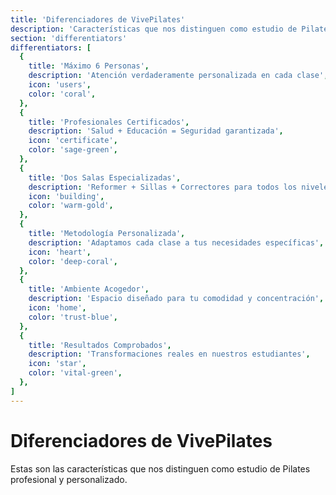 ```yaml
---
title: 'Diferenciadores de VivePilates'
description: 'Características que nos distinguen como estudio de Pilates'
section: 'differentiators'
differentiators: [
  {
    title: 'Máximo 6 Personas',
    description: 'Atención verdaderamente personalizada en cada clase',
    icon: 'users',
    color: 'coral',
  },
  {
    title: 'Profesionales Certificados',
    description: 'Salud + Educación = Seguridad garantizada',
    icon: 'certificate',
    color: 'sage-green',
  },
  {
    title: 'Dos Salas Especializadas',
    description: 'Reformer + Sillas + Correctores para todos los niveles',
    icon: 'building',
    color: 'warm-gold',
  },
  {
    title: 'Metodología Personalizada',
    description: 'Adaptamos cada clase a tus necesidades específicas',
    icon: 'heart',
    color: 'deep-coral',
  },
  {
    title: 'Ambiente Acogedor',
    description: 'Espacio diseñado para tu comodidad y concentración',
    icon: 'home',
    color: 'trust-blue',
  },
  {
    title: 'Resultados Comprobados',
    description: 'Transformaciones reales en nuestros estudiantes',
    icon: 'star',
    color: 'vital-green',
  },
]
---
```


# Diferenciadores de VivePilates

Estas son las características que nos distinguen como estudio de Pilates profesional y personalizado. 